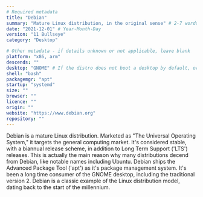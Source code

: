 ```yaml
---
# Required metadata
title: "Debian"
summary: "Mature Linux distribution, in the original sense" # 2-7 words that sum up the distribution
date: "2021-12-01" # Year-Month-Day
version: "11 Bullseye"
category: "Desktop"

# Other metadata - if details unknown or not applicable, leave blank
platform: "x86, arm"
descends: ""
desktop: "GNOME" # If the distro does not boot a desktop by default, or doesn't ship one, leave 'desktop' blank
shell: "bash"
packagemgr: "apt"
startup: "systemd"
size: ""
browser: ""
licence: ""
origin: ""
website: "https://www.debian.org"
repository: ""
---
```


Debian is a mature Linux distribution. Marketed as "The Universal Operating System," it targets the general computing market. It's considered stable, with a biannual release scheme, in addition to Long Term Support ('LTS') releases. This is actually the main reason why many distributions decend from Debian, like notable names including Ubuntu. Debian ships the Advanced Package Tool ('apt') as it's package management system. It's been a long time consumer of the GNOME desktop, including the traditional version 2. Debian is a classic example of the Linux distribution model, dating back to the start of the millennium.
